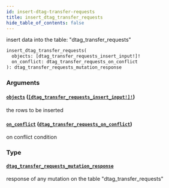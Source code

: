```yaml
---
id: insert-dtag-transfer-requests
title: insert_dtag_transfer_requests
hide_table_of_contents: false
---
```


insert data into the table: "dtag_transfer_requests"

```graphql
insert_dtag_transfer_requests(
  objects: [dtag_transfer_requests_insert_input!]!
  on_conflict: dtag_transfer_requests_on_conflict
): dtag_transfer_requests_mutation_response
```

### Arguments

#### [`objects`](#) ([`[dtag_transfer_requests_insert_input!]!`](../inputs/dtag-transfer-requests-insert-input))

the rows to be inserted

#### [`on_conflict`](#) ([`dtag_transfer_requests_on_conflict`](../inputs/dtag-transfer-requests-on-conflict))

on conflict condition

### Type

#### [`dtag_transfer_requests_mutation_response`](../objects/dtag-transfer-requests-mutation-response)

response of any mutation on the table "dtag_transfer_requests"
